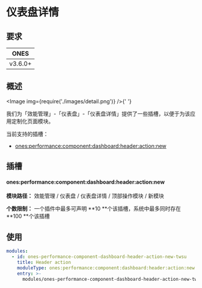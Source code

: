 
# 仪表盘详情

## 要求

| **ONES** |
| :------: |
| v3.6.0+  |

## 概述

<Image img={require('./images/detail.png')} />{' '}

我们为「效能管理」-「仪表盘」-「仪表盘详情」提供了一些插槽，以便于为该应用定制化页面模块。

当前支持的插槽：

- [ones:performance:component:dashboard:header:action:new](#onesperformancecomponentdashboardheaderactionnew)

## 插槽

#### ones:performance:component:dashboard:header:action:new

**模块路径：** 效能管理 / 仪表盘 / 仪表盘详情 / 顶部操作模块 / 新模块

**个数限制：** 一个插件中最多可声明 **10 **个该插槽，系统中最多同时存在 **100 **个该插槽

## 使用

```yaml
modules:
  - id: ones-performance-component-dashboard-header-action-new-twsu
    title: Header action
    moduleType: ones:performance:component:dashboard:header:action:new
    entry: >-
      modules/ones-performance-component-dashboard-header-action-new-twsu/index.html
```
